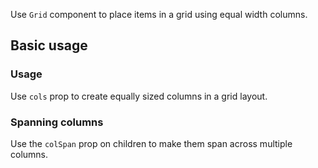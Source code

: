 <ax-layout />

Use `Grid` component to place items in a grid using equal width columns.

## Basic usage

### Usage

Use `cols` prop to create equally sized columns in a grid layout.

<ax-demo name="grid/usage" />

### Spanning columns

Use the `colSpan` prop on children to make them span across multiple columns.

<ax-demo meta='/colSpan="2"/' name="grid-column/span-usage" />

